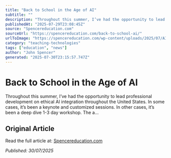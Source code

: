 ```yaml
---
title: "Back to School in the Age of AI"
subtitle: ""
description: "Throughout this summer, I’ve had the opportunity to lead professional development on ethical AI integration throughout the United States. In some cases, it’s been a keynote and customized sessions. In other cases, it’s been a deep dive 1-3 day workshop. The a…"
publishedAt: "2025-07-29T23:08:45Z"
source: "Spencereducation.com"
sourceUrl: "https://spencereducation.com/back-to-school-ai/"
urlToImage: "https://spencereducation.com/wp-content/uploads/2025/07/AI-School-Year.002.png"
category: "teaching-technologies"
tags: ["education", "news"]
author: "John Spencer"
generated: "2025-07-30T23:15:57.747Z"
---
```


# Back to School in the Age of AI



Throughout this summer, I’ve had the opportunity to lead professional development on ethical AI integration throughout the United States. In some cases, it’s been a keynote and customized sessions. In other cases, it’s been a deep dive 1-3 day workshop. The a…

## Original Article

Read the full article at: [Spencereducation.com](https://spencereducation.com/back-to-school-ai/)

*Published: 30/07/2025*
